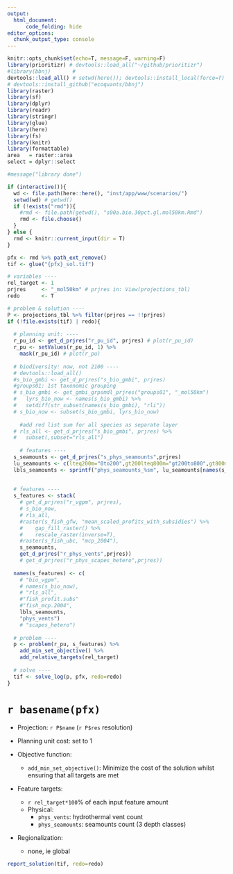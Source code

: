 ```yaml
---
output: 
  html_document:
      code_folding: hide
editor_options: 
  chunk_output_type: console
---
```


```r
knitr::opts_chunk$set(echo=T, message=F, warning=F)
library(prioritizr) # devtools::load_all("~/github/prioritizr")
#library(bbnj)       # 
devtools::load_all() # setwd(here()); devtools::install_local(force=T) 
# devtools::install_github("ecoquants/bbnj")
library(raster)
library(sf)
library(dplyr)
library(readr)
library(stringr)
library(glue)
library(here)
library(fs)
library(knitr)
library(formattable)
area   = raster::area
select = dplyr::select

#message("library done")

if (interactive()){
  wd <- file.path(here::here(), "inst/app/www/scenarios/")
  setwd(wd) # getwd()
  if (!exists("rmd")){
    #rmd <- file.path(getwd(), "s00a.bio.30pct.gl.mol50km.Rmd")
    rmd <- file.choose()
  }
} else {
  rmd <- knitr::current_input(dir = T)  
}

pfx <- rmd %>% path_ext_remove()
tif <- glue("{pfx}_sol.tif")
```

```r
# variables ----
rel_target <- 1
prjres     <- "_mol50km" # prjres in: View(projections_tbl)
redo       <- T

# problem & solution ----
P <- projections_tbl %>% filter(prjres == !!prjres)
if (!file.exists(tif) | redo){
  
  # planning unit: ----
  r_pu_id <- get_d_prjres("r_pu_id", prjres) # plot(r_pu_id)
  r_pu <- setValues(r_pu_id, 1) %>% 
    mask(r_pu_id) # plot(r_pu)
  
  # biodiversity: now, not 2100 ----
  # devtools::load_all()
  #s_bio_gmbi <- get_d_prjres("s_bio_gmbi", prjres)
  #groups01: 1st taxonomic grouping
  # s_bio_gmbi <- get_gmbi_grpsmdl_prjres("groups01", "_mol50km")
  #   lyrs_bio_now <- names(s_bio_gmbi) %>% 
  #   setdiff(str_subset(names(s_bio_gmbi), "rli"))
  # s_bio_now <- subset(s_bio_gmbi, lyrs_bio_now)
  
    #add red list sum for all species as separate layer
  # rls_all <- get_d_prjres("s_bio_gmbi", prjres) %>% 
  #   subset(,subset="rls_all")
  
    # features ----
  s_seamounts <- get_d_prjres("s_phys_seamounts",prjres)
  lu_seamounts <- c(lteq200m="0to200",gt200lteq800m="gt200to800",gt800m="gt800")
  lbls_seamounts <- sprintf("phys_seamounts_%sm", lu_seamounts[names(s_seamounts)])
  
  
  # features ----
  s_features <- stack(
    # get_d_prjres("r_vgpm", prjres),
    # s_bio_now,
    # rls_all,
    #raster(s_fish_gfw, "mean_scaled_profits_with_subsidies") %>%
    #    gap_fill_raster() %>%
    #    rescale_raster(inverse=T),
    #raster(s_fish_ubc, "mcp_2004"),
    s_seamounts,
    get_d_prjres("r_phys_vents",prjres))
    # get_d_prjres("r_phys_scapes_hetero",prjres))
  
  names(s_features) <- c(
    # "bio_vgpm",
    # names(s_bio_now),
    # "rls_all",
    #"fish_profit.subs"
    #"fish_mcp.2004",
    lbls_seamounts,
    "phys_vents")
    # "scapes_hetero")
  
  # problem ----
  p <- problem(r_pu, s_features) %>%
    add_min_set_objective() %>% 
    add_relative_targets(rel_target)
  
  # solve ----
  tif <- solve_log(p, pfx, redo=redo)
}
```

# `r basename(pfx)`

- Projection: `r P$name` (`r P$res` resolution)

- Planning unit cost: set to 1

- Objective function:
    - `add_min_set_objective()`: Minimize the cost of the solution whilst ensuring that all targets are met 

- Feature targets:
    - `r rel_target*100`% of each input feature amount
    - Physical:
        - `phys_vents`: hydrothermal vent count
        - `phys_seamounts`: seamounts count (3 depth classes)
  
- Regionalization:
    - none, ie global

```r
report_solution(tif, redo=redo)
```
